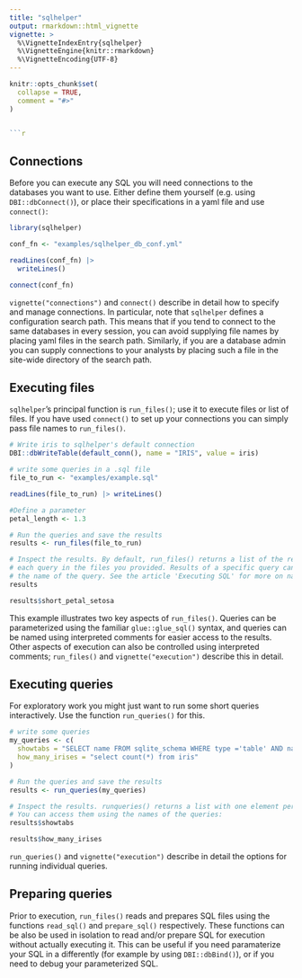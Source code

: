 ---
title: "sqlhelper"
output: rmarkdown::html_vignette
vignette: >
  %\VignetteIndexEntry{sqlhelper}
  %\VignetteEngine{knitr::rmarkdown}
  %\VignetteEncoding{UTF-8}
---

```{r, include = FALSE}
knitr::opts_chunk$set(
  collapse = TRUE,
  comment = "#>"
)


```{r setup}

```

## Connections

Before you can execute any SQL you will need connections to the databases you
want to use. Either define them yourself (e.g. using `DBI::dbConnect()`), or
place their specifications in a yaml file and use `connect()`:

```{r}
library(sqlhelper)

conf_fn <- "examples/sqlhelper_db_conf.yml"

readLines(conf_fn) |>
  writeLines()

connect(conf_fn)
```

`vignette("connections")` and `connect()` describe in detail how to specify and manage
connections. In particular, note that `sqlhelper` defines a configuration search
path. This means that if you tend to connect to the same databases in every
session, you can avoid supplying file names by placing yaml files in the search
path. Similarly, if you are a database admin you can supply connections to your
analysts by placing such a file in the site-wide directory of the search path.

## Executing files

`sqlhelper`'s principal function is `run_files()`; use it to execute files or
list of files. If you have used `connect()` to set up your connections you can
simply pass file names to `run_files()`.

```{r}

# Write iris to sqlhelper's default connection
DBI::dbWriteTable(default_conn(), name = "IRIS", value = iris)

# write some queries in a .sql file
file_to_run <- "examples/example.sql"

readLines(file_to_run) |> writeLines()

#Define a parameter
petal_length <- 1.3

# Run the queries and save the results
results <- run_files(file_to_run)

# Inspect the results. By default, run_files() returns a list of the results of 
# each query in the files you provided. Results of a specific query can be accessed by the
# the name of the query. See the article 'Executing SQL' for more on named queries.
results

results$short_petal_setosa
```

This example illustrates two key aspects of `run_files()`. Queries can be
parameterized using the familiar `glue::glue_sql()` syntax, and queries can be
named using interpreted comments for easier access to the results. Other aspects
of execution can also be controlled using interpreted comments; `run_files()`
and `vignette("execution")` describe this in detail.

## Executing queries

For exploratory work you might just want to run some short queries interactively. Use the function `run_queries()` for this.

```{r}
# write some queries
my_queries <- c( 
  showtabs = "SELECT name FROM sqlite_schema WHERE type ='table' AND name NOT LIKE 'sqlite_%'",
  how_many_irises = "select count(*) from iris"
)

# Run the queries and save the results
results <- run_queries(my_queries)

# Inspect the results. runqueries() returns a list with one element per query.
# You can access them using the names of the queries:
results$showtabs

results$how_many_irises
```

`run_queries()` and `vignette("execution")` describe in detail the options for running individual queries.

## Preparing queries

Prior to execution, `run_files()` reads and prepares SQL files using the
functions `read_sql()` and `prepare_sql()` respectively. These functions can be
also be used in isolation to read and/or prepare SQL for execution without
actually executing it. This can be useful if you need paramaterize your SQL in a
differently (for example by using `DBI::dbBind()`), or if you need to debug your
parameterized SQL.
